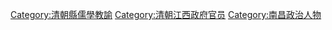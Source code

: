 [[Category:清朝縣儒學教諭|Category:清朝縣儒學教諭]]
[[Category:清朝江西政府官员|Category:清朝江西政府官员]]
[[Category:南昌政治人物|Category:南昌政治人物]]